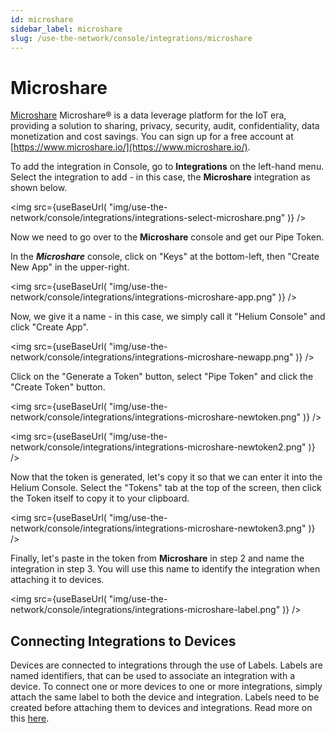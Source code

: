 ```yaml
---
id: microshare
sidebar_label: microshare
slug: /use-the-network/console/integrations/microshare
---
```


# Microshare


[Microshare](https://www.microshare.io/) Microshare® is a data leverage platform
for the IoT era, providing a solution to sharing, privacy, security, audit, confidentiality,
data monetization and cost savings. You can sign up for a free account at
[https://www.microshare.io/](https://www.microshare.io/).

To add the integration in Console, go to **Integrations** on the left-hand menu.
Select the integration to add - in this case, the **Microshare** integration as
shown below.

<img
  src={useBaseUrl(
    "img/use-the-network/console/integrations/integrations-select-microshare.png"
  )}
/>

Now we need to go over to the **Microshare** console and get our Pipe Token.

In the ***Microshare*** console, click on "Keys" at the bottom-left, then "Create New App" in the upper-right.

<img
  src={useBaseUrl(
    "img/use-the-network/console/integrations/integrations-microshare-app.png"
  )}
/>

Now, we give it a name - in this case, we simply call it "Helium Console" and click "Create App".

<img
  src={useBaseUrl(
    "img/use-the-network/console/integrations/integrations-microshare-newapp.png"
  )}
/>

Click on the "Generate a Token" button, select "Pipe Token" and click the "Create Token" button.

<img
  src={useBaseUrl(
    "img/use-the-network/console/integrations/integrations-microshare-newtoken.png"
  )}
/>

<img
  src={useBaseUrl(
    "img/use-the-network/console/integrations/integrations-microshare-newtoken2.png"
  )}
/>

Now that the token is generated, let's copy it so that we can enter it into the Helium Console.
Select the "Tokens" tab at the top of the screen, then click the Token itself to copy it to your clipboard.

<img
  src={useBaseUrl(
    "img/use-the-network/console/integrations/integrations-microshare-newtoken3.png"
  )}
/>

Finally, let's paste in the token from **Microshare** in step 2 and name the integration in step 3. You will use this name to
identify the integration when attaching it to devices.

<img
  src={useBaseUrl(
    "img/use-the-network/console/integrations/integrations-microshare-label.png"
  )}
/>

## Connecting Integrations to Devices

Devices are connected to integrations through the use of Labels. Labels are
named identifiers, that can be used to associate an integration with a device.
To connect one or more devices to one or more integrations, simply attach the
same label to both the device and integration. Labels need to be created before
attaching them to devices and integrations. Read more on this [here](../labels).
